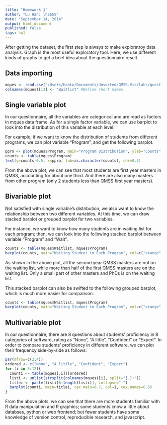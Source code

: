 ```yaml
---
title: "Homework 1"
author: "Lu Han: lh2659"
date: "September 14, 2014"
output: html_document
published: false
tags: hw1
---
```



After getting the dataset, the first step is always to make exploratroy data analysis. Graph is the most useful exploratory tool. Here, we use different kinds of graphs to get a brief idea about the questionnaire result.

## Data importing
```r
mques <- read.csv("/Users/HanLu/Documents/Unsorted/QMSS.Vis/labs/questionnaire/responses-2014-09-05.csv", header=T)
colnames(mques)[13] <- "Waitlist" #Define short names.
```

## Single variable plot
In our questionnaire, all the variables are categorical and are read as factors in mques data frame. As for a single factor variable, we can use barplot to look into the distribution of this variable at each level.

For example, if we want to know the distribution of students from different programs, we can plot variable "Program", and get the following barplot.
```r
ppro <- plot(mques$Program, main="Program Distribution", ylab="Counts", col="orange", cex.names=0.4, las=2)
counts <- table(mques$Program)
text(y=counts-0.5, x=ppro, lab=as.character(counts), cex=0.5)
```

From the above plot, we can see that most students are first year masters in QMSS, accounting for about one third. And there are also many masters from other program (only 2 students less than QMSS first year masters).

## Bivariable plot
Not satisfied with single variable's distribution, we also want to know the relationship between two different variables. At this time, we can draw stacked barplot or grouped barplot for two variables.

For instance, we want to know how many students are in waiting list for each program; then, we can look into the following stacked barplot between variable "Program" and "Wait".
```r
counts <- table(mques$Waitlist, mques$Program)
barplot(counts, main="Waiting Student in Each Program", col=c("orange","yellow"), legend = rownames(counts), cex.names=0.4, las=2)
```

As shown in the above plot, all the second year QMSS masters are not on the waiting list, while more than half of the first QMSS masters are on the waiting list. Only a small part of other masters and PhDs is on the waiting list.

This stacked barplot can also be swifted to the following grouped barplot, which is much more easier for comparison.
```r
counts <- table(mques$Waitlist, mques$Program)
barplot(counts, main="Waiting Student in Each Program", col=c("orange","yellow"), legend = rownames(counts), cex.names=0.4, las=2, beside=T)
```

## Multivariable plot
In our questionnaire, there are 8 questions about students' proficiency in 8 categories of software, rating as "None", "A little", "Confident" or "Expert". In order to compare students' proficiency in different software, we can plot their frequency side-by-side as follows:

```r
par(mfrow=c(2,4))
ordered <- c("None", "A little", "Confident", "Expert")
for (i in 5:12){
  counti <- table(mques[,i])[ordered]
  listi <- unlist(strsplit(colnames(mques)[i], split="[.]+"))
  titlei <- paste(listi[6:length(listi)], collapse=" ")
  barplot(counti, main=titlei, cex.main=0.7, col=i, cex.names=0.5)
}
```

From the above plots, we can see that there are more students familiar with R data manipulation and R graphics; some students know a little about databses, python or web frontend; but fewer students have some knowledge of version control, reproducible research, and javascript. 
